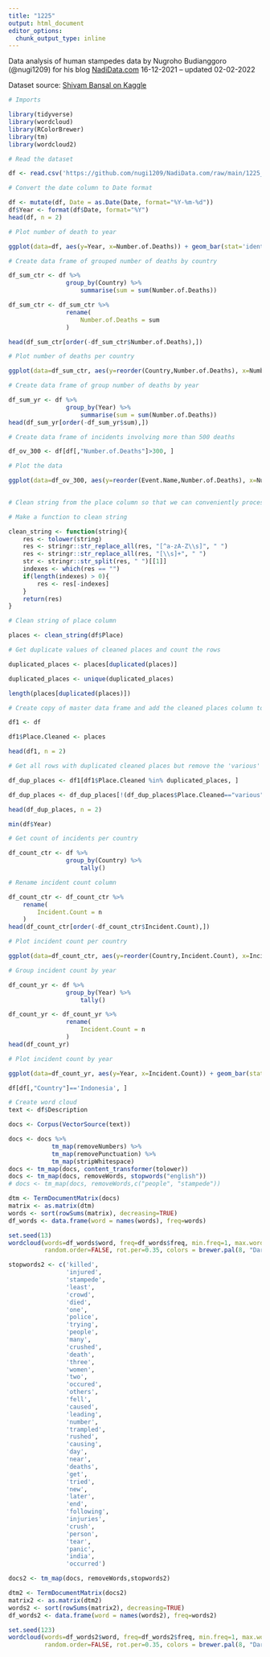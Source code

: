 ---
title: "1225"
output: html_document
editor_options: 
  chunk_output_type: inline
---

Data analysis of human stampedes data by Nugroho Budianggoro (@nugi1209) for his blog [NadiData.com](https://nadidata.com/) 16-12-2021 -- updated 02-02-2022

Dataset source: [Shivam Bansal on Kaggle](https://www.kaggle.com/shivamb/human-stampede)

```{r}
# Imports

library(tidyverse)
library(wordcloud)
library(RColorBrewer)
library(tm)
library(wordcloud2)
```

```{r}
# Read the dataset

df <- read.csv('https://github.com/nugi1209/NadiData.com/raw/main/1225_dataset.csv')

```

```{r}
# Convert the date column to Date format

df <- mutate(df, Date = as.Date(Date, format="%Y-%m-%d"))
df$Year <- format(df$Date, format="%Y")
head(df, n = 2)
```
```{r fig.align="center", echo=FALSE, fig.width=10}
# Plot number of death to year

ggplot(data=df, aes(y=Year, x=Number.of.Deaths)) + geom_bar(stat='identity') + ggtitle("Number of Deaths per Year")

```


```{r}
# Create data frame of grouped number of deaths by country

df_sum_ctr <- df %>%
                group_by(Country) %>%
                    summarise(sum = sum(Number.of.Deaths))

df_sum_ctr <- df_sum_ctr %>%
                rename(
                    Number.of.Deaths = sum
                )

head(df_sum_ctr[order(-df_sum_ctr$Number.of.Deaths),])

```

```{r fig.align="center", echo=FALSE, fig.width=10}
# Plot number of deaths per country

ggplot(data=df_sum_ctr, aes(y=reorder(Country,Number.of.Deaths), x=Number.of.Deaths)) + geom_bar(stat='identity') + ggtitle("Number of Deaths per Country")

```


```{r}
# Create data frame of group number of deaths by year

df_sum_yr <- df %>%
                group_by(Year) %>%
                    summarise(sum = sum(Number.of.Deaths))
head(df_sum_yr[order(-df_sum_yr$sum),])

```

```{r}
# Create data frame of incidents involving more than 500 deaths

df_ov_300 <- df[df[,"Number.of.Deaths"]>300, ]

# Plot the data

ggplot(data=df_ov_300, aes(y=reorder(Event.Name,Number.of.Deaths), x=Number.of.Deaths)) + geom_bar(stat='identity') + ggtitle("Highest Number of Deaths per Event")
       
```

```{r}

# Clean string from the place column so that we can conveniently process and compare it

# Make a function to clean string

clean_string <- function(string){
    res <- tolower(string)
    res <- stringr::str_replace_all(res, "[^a-zA-Z\\s]", " ")
    res <- stringr::str_replace_all(res, "[\\s]+", " ")
    str <- stringr::str_split(res, " ")[[1]]
    indexes <- which(res == "")
    if(length(indexes) > 0){
        res <- res[-indexes]
    }
    return(res)
}

# Clean string of place column

places <- clean_string(df$Place)

# Get duplicate values of cleaned places and count the rows

duplicated_places <- places[duplicated(places)]

duplicated_places <- unique(duplicated_places)

length(places[duplicated(places)])

```
```{r}
# Create copy of master data frame and add the cleaned places column to it

df1 <- df

df1$Place.Cleaned <- places

head(df1, n = 2)

```

```{r}

# Get all rows with duplicated cleaned places but remove the 'various' place

df_dup_places <- df1[df1$Place.Cleaned %in% duplicated_places, ]

df_dup_places <- df_dup_places[!(df_dup_places$Place.Cleaned=="various"),]

head(df_dup_places, n = 2)

```



```{r}
min(df$Year)

```

```{r}
# Get count of incidents per country

df_count_ctr <- df %>%
                group_by(Country) %>%
                    tally()

# Rename incident count column

df_count_ctr <- df_count_ctr %>%
    rename(
        Incident.Count = n
    )
head(df_count_ctr[order(-df_count_ctr$Incident.Count),])

```

```{r fig.align="center", echo=FALSE, fig.width=10}
# Plot incident count per country

ggplot(data=df_count_ctr, aes(y=reorder(Country,Incident.Count), x=Incident.Count)) + geom_bar(stat='identity') + ggtitle("Incident Count per Country")

```

```{r fig.align="center", echo=FALSE, fig.width=10}

# Group incident count by year

df_count_yr <- df %>%
                group_by(Year) %>%
                    tally()

df_count_yr <- df_count_yr %>%
                rename(
                    Incident.Count = n
                )
head(df_count_yr)

```


```{r fig.align="center", echo=FALSE, fig.width=10}

# Plot incident count by year

ggplot(data=df_count_yr, aes(y=Year, x=Incident.Count)) + geom_bar(stat='identity') + ggtitle("Incident Count per Year")
```

```{r}

df[df[,"Country"]=='Indonesia', ]

```

```{r}

# Create word cloud
text <- df$Description

docs <- Corpus(VectorSource(text))

docs <- docs %>%
            tm_map(removeNumbers) %>%
            tm_map(removePunctuation) %>%
            tm_map(stripWhitespace)
docs <- tm_map(docs, content_transformer(tolower))
docs <- tm_map(docs, removeWords, stopwords("english"))
# docs <- tm_map(docs, removeWords,c("people", "stampede"))

```

```{r}

dtm <- TermDocumentMatrix(docs)
matrix <- as.matrix(dtm)
words <- sort(rowSums(matrix), decreasing=TRUE)
df_words <- data.frame(word = names(words), freq=words)

```

```{r}

set.seed(13)
wordcloud(words=df_words$word, freq=df_words$freq, min.freq=1, max.words=100,
          random.order=FALSE, rot.per=0.35, colors = brewer.pal(8, "Dark2"))
```

```{r}

stopwords2 <- c('killed',
                'injured',
                'stampede',
                'least',
                'crowd',
                'died',
                'one',
                'police',
                'trying',
                'people',
                'many',
                'crushed',
                'death',
                'three',
                'women',
                'two',
                'occured',
                'others',
                'fell',
                'caused',
                'leading',
                'number',
                'trampled',
                'rushed',
                'causing',
                'day',
                'near',
                'deaths',
                'get',
                'tried',
                'new',
                'later',
                'end',
                'following',
                'injuries',
                'crush',
                'person',
                'tear',
                'panic',
                'india',
                'occurred')

docs2 <- tm_map(docs, removeWords,stopwords2)

dtm2 <- TermDocumentMatrix(docs2)
matrix2 <- as.matrix(dtm2)
words2 <- sort(rowSums(matrix2), decreasing=TRUE)
df_words2 <- data.frame(word = names(words2), freq=words2)

set.seed(123)
wordcloud(words=df_words2$word, freq=df_words2$freq, min.freq=1, max.words=30,
          random.order=FALSE, rot.per=0.35, colors = brewer.pal(8, "Dark2"))

```


